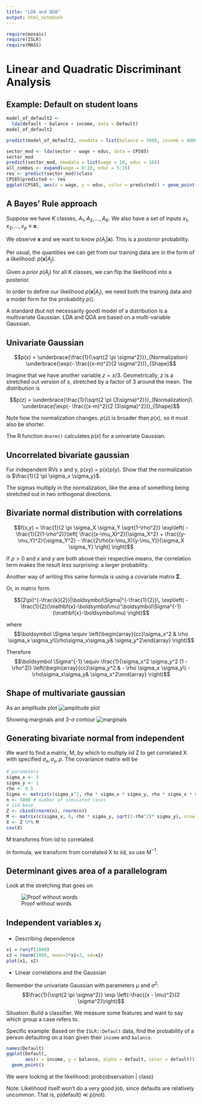 ```yaml
---
title: "LDA and QDA"
output: html_notebook
---
```


```r
require(mosaic)
require(ISLR)
require(MASS)
```




# Linear and Quadratic Discriminant Analysis


## Example: Default on student loans

```r
model_of_default2 <-
  lda(default ~ balance + income, data = Default)
model_of_default2

predict(model_of_default2, newdata = list(balance = 3000, income = 40000))
```

```r
sector_mod <- lda(sector ~ wage + educ, data = CPS85)
sector_mod
predict(sector_mod, newdata = list(wage = 10, educ = 16))
all_combos <- expand(wage = 0:10, educ = 5:16)
res <- predict(sector_mod)$class
CPS85$predicted <- res
ggplot(CPS85, aes(x = wage, y = educ, color = predicted)) + geom_point()
```

## A Bayes' Rule approach

Suppose we have $K$ classes, $A_1, A_2, \ldots, A_K$.  We also have a set of inputs $x_1, x_2, \ldots, x_p \equiv {\mathbf x}$. 

We observe ${\mathbf x}$ and we want to know $p(A_j | {\mathbf x})$. This is a *posterior* probability.

Per usual, the quantities we can get from our training data are in the form of a *likelihood*: $p({\mathbf x} | A_j)$. 

Given a *prior* $p(A_j)$ for all K classes, we can flip the likelihood into a posterior.

In order to define our likelihood $p({\mathbf x} | A_j)$, we need both the training data and a model form for the probability $p()$.

A standard (but not necessarily good) model of a distribution is a multivariate Gaussian.
LDA and QDA are based on a multi-variable Gaussian.


## Univariate Gaussian

$$p(x) = \underbrace{\frac{1}{\sqrt{2 \pi \sigma^2}}}_{Normalization} \underbrace{\exp(- \frac{(x-m)^2}{2 \sigma^2})}_{Shape}$$

Imagine that we have another variable $z = x/3$. Geometrically, $z$ is a stretched out version of $x$, stretched by a factor of 3 around the mean.  The distribution is

$$p(z) = \underbrace{\frac{1}{\sqrt{2 \pi (3\sigma)^2}}}_{Normalization}\ \underbrace{\exp(- \frac{(x-m)^2}{2 (3\sigma)^2})}_{Shape}$$

Note how the normalization changes.  $p(z)$ is broader than $p(x)$, so it must also be shorter.

The R function `dnorm()` calculates $p(x)$ for a univariate Gaussian.

## Uncorrelated bivariate gaussian

For independent RVs x and y, p(xy) = p(x)p(y).  Show that the normalization is
$\frac{1}{2 \pi \sigma_x \sigma_y}$.

The sigmas multiply in the normalization, like the area of something being stretched out in two orthogonal directions.



## Bivariate normal distribution with correlations


$$f(x,y) =
      \frac{1}{2 \pi  \sigma_X \sigma_Y \sqrt{1-\rho^2}}
      \exp\left(
        -\frac{1}{2(1-\rho^2)}\left[
          \frac{(x-\mu_X)^2}{\sigma_X^2} +
          \frac{(y-\mu_Y)^2}{\sigma_Y^2} -
          \frac{2\rho(x-\mu_X)(y-\mu_Y)}{\sigma_X \sigma_Y}
        \right]
      \right)$$

If $\rho > 0$ and $x$ and $y$ are both above their respective means, the correlation term makes the result *less* surprising: a larger probability.

Another way of writing this same formula is using a covariate matrix ${\boldsymbol\Sigma}$.



Or, in matrix form


$$(2\pi)^{-\frac{k}{2}}|\boldsymbol\Sigma|^{-\frac{1}{2}}\, \exp\left( -\frac{1}{2}(\mathbf{x}-\boldsymbol\mu)'\boldsymbol\Sigma^{-1}(\mathbf{x}-\boldsymbol\mu) \right)$$

where $$\boldsymbol \Sigma \equiv \left(\begin{array}{cc}\sigma_x^2 & \rho \sigma_x \sigma_y\\\rho\sigma_x\sigma_y& \sigma_y^2\end{array} \right)$$

Therefore
$$\boldsymbol \Sigma^{-1} \equiv  \frac{1}{\sigma_x^2 \sigma_y^2 (1 - \rho^2)} \left(\begin{array}{cc}\sigma_y^2 & - \rho \sigma_x \sigma_y\\ - \rho\sigma_x\sigma_y& \sigma_x^2\end{array} \right)$$


## Shape of multivariate gaussian

As an amplitude plot
![amplitude plot](https://upload.wikimedia.org/wikipedia/commons/5/57/Multivariate_Gaussian.png)

Showing marginals and 3-$\sigma$ contour 
![marginals](https://upload.wikimedia.org/wikipedia/commons/8/8e/MultivariateNormal.png)



## Generating bivariate normal from independent

We want to find a matrix, M, by which to multiply iid Z to get correlated X with specified $\sigma_x, \sigma_y, \rho$.  The covariance matrix will be


```r
# parameters
sigma_x <- 3
sigma_y <- 1
rho <- 0.5
Sigma <- matrix(c(sigma_x^2, rho * sigma_x * sigma_y, rho * sigma_x * sigma_y, sigma_y^2), nrow = 2)
n <- 5000 # number of simulated cases
# iid base
Z <- cbind(rnorm(n), rnorm(n))
M <- matrix(c(sigma_x, 0, rho * sigma_y, sqrt(1-rho^2)* sigma_y), nrow = 2)
X <- Z %*% M
cov(X)
```

M transforms from iid to correlated. 

In formula, we transform from correlated X to iid, so use M$^{-1}$.

## Determinant gives area of a parallelogram

Look at the stretching that goes on

![Proof without words](http://i.stack.imgur.com/gCaz3.png)


## Independent variables $x_i$

* Describing dependence

```r
x1 = runif(1000)
x2 = rnorm(1000, mean=3*x1+2, sd=x1)
plot(x1, x2)
```

* Linear correlations and the Gaussian

Remember the univariate Gaussian with parameters $\mu$ and $\sigma^2$:    
$$\frac{1}{\sqrt{2 \pi \sigma^2}} \exp \left(-\frac{(x - \mu)^2}{2 \sigma^2}\right)$$

Situation: Build a classifier.  We measure some features and want to say which group a case refers to.

Specific example: Based on the `ISLR::Default` data, find the probability of a person defaulting on a loan given their `income` and `balance`. 

```r
names(Default)
ggplot(Default, 
       aes(x = income, y = balance, alpha = default, color = default)) + 
  geom_point()
```

We were looking at the likelihood: prob(observation | class)

Note: Likelihood itself won't do a very good job, since defaults are relatively uncommon. That is, p(default) $\ll$ p(not).


